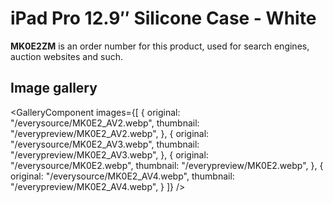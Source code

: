 
# iPad Pro 12.9″ Silicone Case - White

<Callout type='info' emoji='👉🏻'>**MK0E2ZM** is an order number for this product, used for search engines, auction websites and such.</Callout>

## Image gallery

<GalleryComponent
    images={[
      {
        original: "/everysource/MK0E2_AV2.webp",
        thumbnail: "/everypreview/MK0E2_AV2.webp",
      },
      {
        original: "/everysource/MK0E2_AV3.webp",
        thumbnail: "/everypreview/MK0E2_AV3.webp",
      },
      {
        original: "/everysource/MK0E2.webp",
        thumbnail: "/everypreview/MK0E2.webp",
      },
      {
        original: "/everysource/MK0E2_AV4.webp",
        thumbnail: "/everypreview/MK0E2_AV4.webp",
      }
    ]}
  />
